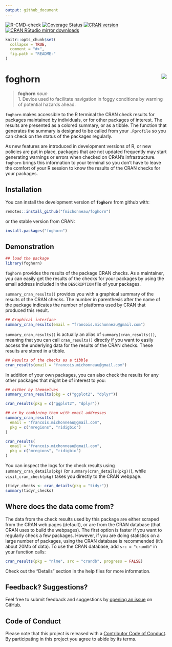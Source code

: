 ```yaml
---
output: github_document
---
```


<!-- README.md is generated from README.Rmd. Please edit that file -->

![R-CMD-check](https://github.com/fmichonneau/foghorn/workflows/R-CMD-check/badge.svg)
[![Coverage Status](https://img.shields.io/codecov/c/github/fmichonneau/foghorn/master.svg)](https://app.codecov.io/github/fmichonneau/foghorn?branch=master)
[![CRAN version](https://www.r-pkg.org/badges/version/foghorn)](https://www.r-pkg.org/pkg/foghorn)
[![CRAN RStudio mirror downloads](https://cranlogs.r-pkg.org/badges/foghorn)](https://www.r-pkg.org/pkg/foghorn)

```r
knitr::opts_chunk$set(
  collapse = TRUE,
  comment = "#>",
  fig.path = "README-"
)
```

# foghorn <img src="man/figures/logo.png" align="right" />

> **foghorn** *noun* <br>
>     1. Device used to facilitate navigation in foggy conditions by warning of
>        potential hazards ahead.

`foghorn` makes accessible to the R terminal the CRAN check
results for packages maintained by individuals, or for other packages of
interest. The results are presented as a colored summary, or as a tibble. The function that generates the summary is designed to be called from your `.Rprofile` so you can check on the status of the packages regularly.

As new features are introduced in development versions of R, or new policies are
put in place, packages that are not updated frequently may start generating
warnings or errors when checked on CRAN's infrastructure. `foghorn` brings this
information to your terminal so you don't have to leave the comfort of your
R session to know the results of the CRAN checks for your packages.

## Installation

You can install the development version of **`foghorn`** from github with:

```r
remotes::install_github("fmichonneau/foghorn")
```

or the stable version from CRAN:

```r
install.packages("foghorn")
```

## Demonstration

```r
## load the package
library(foghorn)
```

`foghorn` provides the results of the package CRAN checks. As a maintainer, you can easily get the results of the checks for your packages by using the email address included in the `DESCRIPTION` file of your packages. 

`summary_cran_results()` provides you with a graphical summary of the results of the CRAN checks. The number in parenthesis after the name of the package indicates the number of platforms used by CRAN that produced this result.

```r
## Graphical interface
summary_cran_results(email = "francois.michonneau@gmail.com")
```

`summary_cran_results()` is actually an alias of `summary(cran_results())`, meaning that you can call `cran_results()` directly if you want to easily access the underlying data for the results of the CRAN checks. These results are stored in a tibble.

```r
## Results of the checks as a tibble
cran_results(email = "francois.michonneau@gmail.com")
```

In addition of your own packages, you can also check the results for any other
packages that might be of interest to you:

```r
## either by themselves
summary_cran_results(pkg = c("ggplot2", "dplyr"))

cran_results(pkg = c("ggplot2", "dplyr"))

## or by combining them with email addresses
summary_cran_results(
  email = "francois.michonneau@gmail.com",
  pkg = c("mregions", "ridigbio")
)

cran_results(
  email = "francois.michonneau@gmail.com",
  pkg = c("mregions", "ridigbio")
)
```

You can inspect the logs for the check results using
`summary_cran_details(pkg)` (or `summary(cran_details(pkg))`), while `visit_cran_check(pkg)` takes you directly to the CRAN webpage.

```r
(tidyr_checks <- cran_details(pkg = "tidyr"))
summary(tidyr_checks)
```

## Where does the data come from?

The data from the check results used by this package are either scraped from
the CRAN web pages (default), or are from the CRAN database (that CRAN uses to
build the webpages). The first option is faster if you want to regularly check a
few packages. However, if you are doing statistics on a large number of
packages, using the CRAN database is recommended (it's about 20Mb of data). To
use the CRAN database, add `src = "crandb"` in your function calls:

```r
cran_results(pkg = "nlme", src = "crandb", progress = FALSE)
```

Check out the "Details" section in the help files for more information.


## Feedback? Suggestions?

Feel free to submit feedback and suggestions
by [opening an issue](https://github.com/fmichonneau/foghorn/issues/new) on
GitHub.


## Code of Conduct

Please note that this project is released with
a [Contributor Code of Conduct](https://fmichonneau.github.io/foghorn/CODE_OF_CONDUCT.html). By participating in this project
you agree to abide by its terms.
